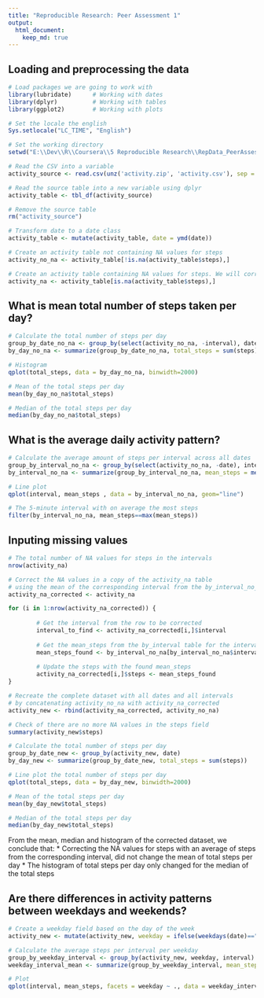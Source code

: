 ```yaml
---
title: "Reproducible Research: Peer Assessment 1"
output: 
  html_document:
    keep_md: true
---
```



## Loading and preprocessing the data
```r
# Load packages we are going to work with
library(lubridate)      # Working with dates
library(dplyr)          # Working with tables
library(ggplot2)        # Working with plots

# Set the locale the english
Sys.setlocale("LC_TIME", "English")
```


```r
# Set the working directory
setwd("E:\\Dev\\R\\Coursera\\5 Reproducible Research\\RepData_PeerAssessment1\\")

# Read the CSV into a variable
activity_source <- read.csv(unz('activity.zip', 'activity.csv'), sep = ',', header = TRUE, stringsAsFactors = FALSE)

# Read the source table into a new variable using dplyr
activity_table <- tbl_df(activity_source)

# Remove the source table
rm("activity_source")

# Transform date to a date class
activity_table <- mutate(activity_table, date = ymd(date))

# Create an activity table not containing NA values for steps
activity_no_na <- activity_table[!is.na(activity_table$steps),]

# Create an activity table containing NA values for steps. We will correct them later.
activity_na <- activity_table[is.na(activity_table$steps),]

```

## What is mean total number of steps taken per day?
```r
# Calculate the total number of steps per day
group_by_date_no_na <- group_by(select(activity_no_na, -interval), date)
by_day_no_na <- summarize(group_by_date_no_na, total_steps = sum(steps))

# Histogram
qplot(total_steps, data = by_day_no_na, binwidth=2000)

# Mean of the total steps per day
mean(by_day_no_na$total_steps)

# Median of the total steps per day
median(by_day_no_na$total_steps)

```


## What is the average daily activity pattern?
```r
# Calculate the average amount of steps per interval across all dates
group_by_interval_no_na <- group_by(select(activity_no_na, -date), interval)
by_interval_no_na <- summarize(group_by_interval_no_na, mean_steps = mean(steps))

# Line plot
qplot(interval, mean_steps , data = by_interval_no_na, geom="line")

# The 5-minute interval with on average the most steps
filter(by_interval_no_na, mean_steps==max(mean_steps))

```


## Inputing missing values
```r
# The total number of NA values for steps in the intervals
nrow(activity_na)

# Correct the NA values in a copy of the activity_na table 
# using the mean of the corresponding interval from the by_interval_no_na table
activity_na_corrected <- activity_na

for (i in 1:nrow(activity_na_corrected)) {
        
        # Get the interval from the row to be corrected
        interval_to_find <- activity_na_corrected[i,]$interval
        
        # Get the mean_steps from the by_interval table for the interval
        mean_steps_found <- by_interval_no_na[by_interval_no_na$interval== interval_to_find, ]$mean_steps
        
        # Update the steps with the found mean_steps
        activity_na_corrected[i,]$steps <- mean_steps_found
}

# Recreate the complete dataset with all dates and all intervals 
# by concatenating activity_no_na with activity_na_corrected
activity_new <- rbind(activity_na_corrected, activity_no_na)

# Check of there are no more NA values in the steps field
summary(activity_new$steps)

# Calculate the total number of steps per day
group_by_date_new <- group_by(activity_new, date)
by_day_new <- summarize(group_by_date_new, total_steps = sum(steps))

# Line plot the total number of steps per day
qplot(total_steps, data = by_day_new, binwidth=2000)

# Mean of the total steps per day
mean(by_day_new$total_steps)

# Median of the total steps per day
median(by_day_new$total_steps)

```

From the mean, median and histogram of the corrected dataset, we conclude that:
* Correcting the NA values for steps with an average of steps from the corresponding interval, did not change the mean of total steps per day
* The histogram of total steps per day only changed for the median of the total steps


## Are there differences in activity patterns between weekdays and weekends?
```r
# Create a weekday field based on the day of the week
activity_new <- mutate(activity_new, weekday = ifelse(weekdays(date)=="Sunday" | weekdays(date)=="Sunday", "Weekend", "Weekday"))

# Calculate the average steps per interval per weekday
group_by_weekday_interval <- group_by(activity_new, weekday, interval)
weekday_interval_mean <- summarize(group_by_weekday_interval, mean_steps = mean(steps))

# Plot
qplot(interval, mean_steps, facets = weekday ~ ., data = weekday_interval_mean, geom="line")

```


